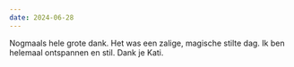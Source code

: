 ```yaml
---
date: 2024-06-28
---
```

Nogmaals hele grote dank.
Het was een zalige, magische stilte dag.
Ik ben helemaal ontspannen en stil. Dank je Kati.